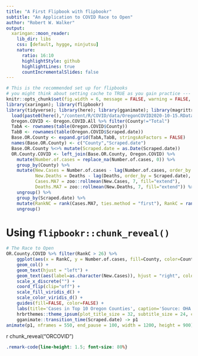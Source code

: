 ```yaml
---
title: "A First Flipbook with flipbookr"
subtitle: "An Application to COVID Race to Open"
author: "Robert W. Walker"
output:
  xaringan::moon_reader:
    lib_dir: libs
    css: [default, hygge, ninjutsu]
    nature:
      ratio: 16:10
      highlightStyle: github
      highlightLines: true
      countIncrementalSlides: false
---
```




```r
# This is the recommended set up for flipbooks
# you might think about setting cache to TRUE as you gain practice --- building flipbooks from scracth can be time consuming
knitr::opts_chunk$set(fig.width = 6, message = FALSE, warning = FALSE, comment = "", cache = FALSE, fig.retina = 3)
library(xaringan); library(flipbookr)
library(tidyverse); library(here); library(gganimate); library(magrittr)
  load(paste0(here(),"/content/R/COVID/data/OregonCOVID2020-10-15.RData"))
  Oregon.COVID <- Oregon.COVID.All %>% filter(County!="Total")
  TabA <- rownames(table(Oregon.COVID$County))
  TabB <- rownames(table(Oregon.COVID$Scraped.date))
  Base.OR.County <- expand.grid(TabA,TabB, stringsAsFactors = FALSE)
  names(Base.OR.County) <- c("County","Scraped.date")
  Base.OR.County %<>% mutate(Scraped.date = as.Date(Scraped.date))
  OR.County.COVID <- left_join(Base.OR.County, Oregon.COVID) %>% 
    mutate(Number.of.cases = replace_na(Number.of.cases, 0)) %>% 
    group_by(County) %>% 
    mutate(New.Cases = Number.of.cases - lag(Number.of.cases, order_by = Scraped.date), 
           New.Deaths = Deaths - lag(Deaths, order_by = Scraped.date), 
           Cases.MA7 = zoo::rollmean(New.Cases, 7, fill="extend"), 
           Deaths.MA7 = zoo::rollmean(New.Deaths, 7, fill="extend")) %>% 
    ungroup() %>% 
    group_by(Scraped.date) %>% 
    mutate(RankNC = rank(Cases.MA7, ties.method = "first"), RankC = rank(Number.of.cases, ties.method = "first")) %>% 
    ungroup()
```


# Using `flipbookr::chunk_reveal()`


```r
# The Race to Open
OR.County.COVID %>% filter(RankC > 26) %>%
    ggplot(aes(x = RankC, y = Number.of.cases, fill=County, color=County, label=County)) +
    geom_col() +
    geom_text(hjust = "left") +
    geom_text(aes(label=as.character(New.Cases)), hjust = "right", color="white") +
    scale_x_discrete("") +
    coord_flip(clip="off") +
    scale_fill_viridis_d() +
    scale_color_viridis_d() +
    guides(fill=FALSE, color=FALSE) +
    labs(title='Cases in Top 10 Oregon Counties', caption='Source: OHA Data', y="Confirmed COVID-19 Cases", subtitle='{frame_time}') +
    hrbrthemes::theme_ipsum(plot_title_size = 32, subtitle_size = 24, caption_size = 20, base_size = 20) +
    gganimate::transition_time(Scraped.date) -> p1
animate(p1, nframes = 550, end_pause = 100, width = 1200, height = 900)
```

r chunk_reveal("ORCOVID")


```css
.remark-code{line-height: 1.5; font-size: 80%}
```
